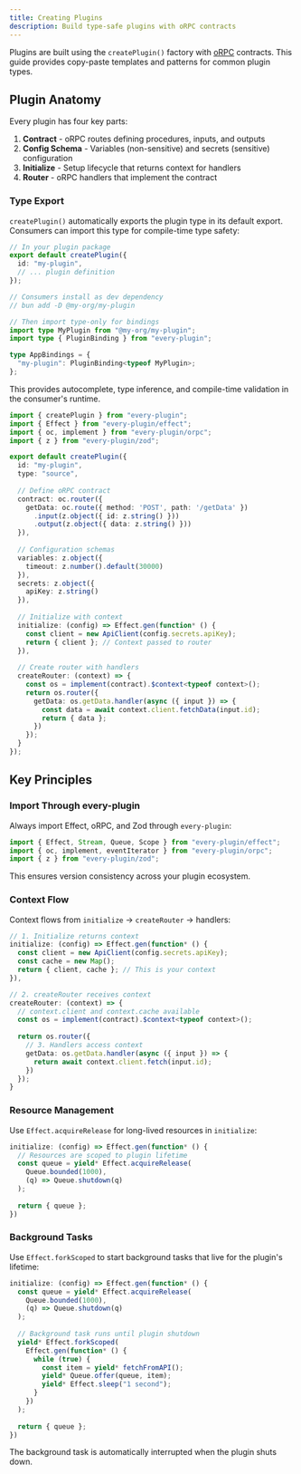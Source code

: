 ```yaml
---
title: Creating Plugins
description: Build type-safe plugins with oRPC contracts
---
```


Plugins are built using the `createPlugin()` factory with [oRPC](https://orpc.unnoq.com/) contracts. This guide provides copy-paste templates and patterns for common plugin types.

## Plugin Anatomy

Every plugin has four key parts:

1. **Contract** - oRPC routes defining procedures, inputs, and outputs
2. **Config Schema** - Variables (non-sensitive) and secrets (sensitive) configuration
3. **Initialize** - Setup lifecycle that returns context for handlers
4. **Router** - oRPC handlers that implement the contract

### Type Export

`createPlugin()` automatically exports the plugin type in its default export. Consumers can import this type for compile-time type safety:

```typescript
// In your plugin package
export default createPlugin({
  id: "my-plugin",
  // ... plugin definition
});

// Consumers install as dev dependency
// bun add -D @my-org/my-plugin

// Then import type-only for bindings
import type MyPlugin from "@my-org/my-plugin";
import type { PluginBinding } from "every-plugin";

type AppBindings = {
  "my-plugin": PluginBinding<typeof MyPlugin>;
};
```

This provides autocomplete, type inference, and compile-time validation in the consumer's runtime.

```typescript
import { createPlugin } from "every-plugin";
import { Effect } from "every-plugin/effect";
import { oc, implement } from "every-plugin/orpc";
import { z } from "every-plugin/zod";

export default createPlugin({
  id: "my-plugin",
  type: "source",
  
  // Define oRPC contract
  contract: oc.router({
    getData: oc.route({ method: 'POST', path: '/getData' })
      .input(z.object({ id: z.string() }))
      .output(z.object({ data: z.string() }))
  }),
  
  // Configuration schemas
  variables: z.object({
    timeout: z.number().default(30000)
  }),
  secrets: z.object({
    apiKey: z.string()
  }),
  
  // Initialize with context
  initialize: (config) => Effect.gen(function* () {
    const client = new ApiClient(config.secrets.apiKey);
    return { client }; // Context passed to router
  }),
  
  // Create router with handlers
  createRouter: (context) => {
    const os = implement(contract).$context<typeof context>();
    return os.router({
      getData: os.getData.handler(async ({ input }) => {
        const data = await context.client.fetchData(input.id);
        return { data };
      })
    });
  }
});
```

## Key Principles

### Import Through every-plugin

Always import Effect, oRPC, and Zod through `every-plugin`:

```typescript
import { Effect, Stream, Queue, Scope } from "every-plugin/effect";
import { oc, implement, eventIterator } from "every-plugin/orpc";
import { z } from "every-plugin/zod";
```

This ensures version consistency across your plugin ecosystem.

### Context Flow

Context flows from `initialize` → `createRouter` → handlers:

```typescript
// 1. Initialize returns context
initialize: (config) => Effect.gen(function* () {
  const client = new ApiClient(config.secrets.apiKey);
  const cache = new Map();
  return { client, cache }; // This is your context
}),

// 2. createRouter receives context
createRouter: (context) => {
  // context.client and context.cache available
  const os = implement(contract).$context<typeof context>();
  
  return os.router({
    // 3. Handlers access context
    getData: os.getData.handler(async ({ input }) => {
      return await context.client.fetch(input.id);
    })
  });
}
```

### Resource Management

Use `Effect.acquireRelease` for long-lived resources in `initialize`:

```typescript
initialize: (config) => Effect.gen(function* () {
  // Resources are scoped to plugin lifetime
  const queue = yield* Effect.acquireRelease(
    Queue.bounded(1000),
    (q) => Queue.shutdown(q)
  );
  
  return { queue };
})
```

### Background Tasks

Use `Effect.forkScoped` to start background tasks that live for the plugin's lifetime:

```typescript
initialize: (config) => Effect.gen(function* () {
  const queue = yield* Effect.acquireRelease(
    Queue.bounded(1000),
    (q) => Queue.shutdown(q)
  );
  
  // Background task runs until plugin shutdown
  yield* Effect.forkScoped(
    Effect.gen(function* () {
      while (true) {
        const item = yield* fetchFromAPI();
        yield* Queue.offer(queue, item);
        yield* Effect.sleep("1 second");
      }
    })
  );
  
  return { queue };
})
```

The background task is automatically interrupted when the plugin shuts down.
